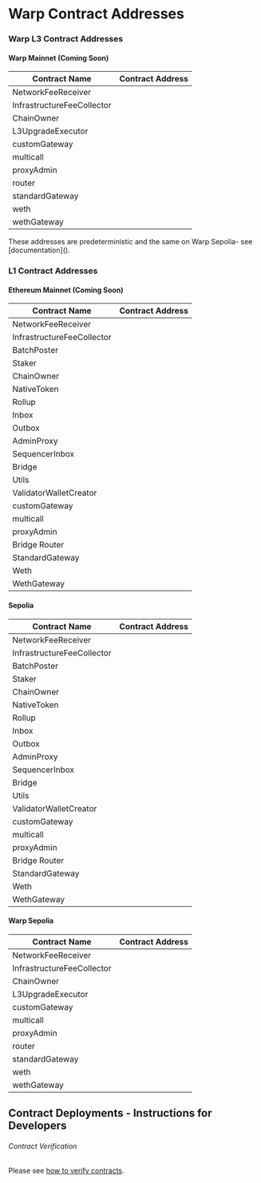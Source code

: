 
# Warp Contract Addresses

### Warp L3 Contract Addresses

#### Warp Mainnet (Coming Soon)

| Contract Name                 | Contract Address                                                                                                                                             |
| ----------------------------- | ------------------------------------------------------------------------------------------------------------------------------------------------------------ |
| NetworkFeeReceiver                        | <CopyableCode code="0x252431e84d5e22435a0c833c2220770c52f59633" href="https://sepolia.warpscan.org/address/0x252431E84D5E22435A0c833C2220770c52F59633" /> |
| InfrastructureFeeCollector                | <CopyableCode code="0x252431e84d5e22435a0c833c2220770c52f59633" href="https://sepolia.warpscan.org/address/0x252431E84D5E22435A0c833C2220770c52F59633" /> |
| ChainOwner                                | <CopyableCode code="0xECC0d232248D0058789F6c997bE08fF1a6814aE0" href="https://sepolia.warpscan.org/address/0xECC0d232248D0058789F6c997bE08fF1a6814aE0" /> |
| L3UpgradeExecutor                         | <CopyableCode code="0x92FfF2533Dc78e093CA9C4d9F2Eac2B9DAb38483" href="https://sepolia.etherscan.io/address/0x92FfF2533Dc78e093CA9C4d9F2Eac2B9DAb38483" /> |
| customGateway                             | <CopyableCode code="0xC91D1f8577c5E14cb039cB8fE11641cdD5144344" href="https://sepolia.warpscan.org/address/0xC91D1f8577c5E14cb039cB8fE11641cdD5144344" /> |
| multicall                                 | <CopyableCode code="0xF84E10b6604dD925Af62D82101B09754172b37Fe" href="https://sepolia.warpscan.org/address/0xF84E10b6604dD925Af62D82101B09754172b37Fe" /> |
| proxyAdmin                                | <CopyableCode code="0x22f61B2A3Bea22A56b49F5CE4A179D48531c6D98" href="https://sepolia.etherscan.io/address/0x22f61B2A3Bea22A56b49F5CE4A179D48531c6D98" /> |
| router                                    | <CopyableCode code="0x952091d16FcE8708AeF464b87782Fc96A0A38dBA" href="https://sepolia.warpscan.org/address/0x952091d16FcE8708AeF464b87782Fc96A0A38dBA" /> |
| standardGateway                           | <CopyableCode code="0xA6EB0e8bFFA60CF82f084c7554671e55c4Db3aA9" href="https://sepolia.warpscan.org/address/0xA6EB0e8bFFA60CF82f084c7554671e55c4Db3aA9" /> |
| weth                                      | <CopyableCode code="0x0000000000000000000000000000000000000000" href="https://sepolia.etherscan.io/address/0x0000000000000000000000000000000000000000" /> |
| wethGateway                               | <CopyableCode code="0x0000000000000000000000000000000000000000" href="https://sepolia.etherscan.io/address/0x0000000000000000000000000000000000000000" /> |

<Callout type="info" emoji="ℹ️">
  These addresses are predeterministic and the same on Warp Sepolia- see
  [documentation]().
</Callout>

### L1 Contract Addresses

#### Ethereum Mainnet (Coming Soon)

| Contract Name                | Contract Address                                                                                                                                        |
| ---------------------------- | ------------------------------------------------------------------------------------------------------------------------------------------------------- |
| NetworkFeeReceiver           | <CopyableCode code="0x252431e84d5e22435a0c833c2220770c52f59633" href="https://sepolia.etherscan.io/address/0x252431e84d5e22435a0c833c2220770c52f59633" /> |
| InfrastructureFeeCollector   | <CopyableCode code="0x252431E84D5E22435A0c833C2220770c52F59633" href="https://sepolia.etherscan.io/address/0x252431e84d5e22435a0c833c2220770c52f59633" /> |
| BatchPoster                  | <CopyableCode code="0xDFf66Cd5A1625508050FefFad18158d5e0E56a84" href="https://sepolia.etherscan.io/address/0xDFf66Cd5A1625508050FefFad18158d5e0E56a84" /> |
| Staker                       | <CopyableCode code="0xC9bf911A8169e818F195EeFA868EF30F2a7958BB" href="https://sepolia.etherscan.io/address/0xc9bf911a8169e818f195eefa868ef30f2a7958bb" /> |
| ChainOwner                   | <CopyableCode code="0xECC0d232248D0058789F6c997bE08fF1a6814aE0" href="https://sepolia.etherscan.io/address/0xecc0d232248d0058789f6c997be08ff1a6814ae0" /> |
| NativeToken                  | <CopyableCode code="0x4b4E2Fac7E4B2a5EA97d560c691cBDCdaec5DA92" href="https://sepolia.etherscan.io/address/0x4b4E2Fac7E4B2a5EA97d560c691cBDCdaec5DA92" /> |
 | Rollup                      | <CopyableCode code="0x5a23987bF16FfD1448fc9E89AaE874e401229764" href="https://sepolia.etherscan.io/address/0x5a23987bF16FfD1448fc9E89AaE874e401229764" /> |
| Inbox                        | <CopyableCode code="0x52Da15825Bceb8dfc9ebFb08F7239afCE240D0e5" href="https://sepolia.etherscan.io/address/0x52Da15825Bceb8dfc9ebFb08F7239afCE240D0e5" /> |
| Outbox                       | <CopyableCode code="0xB818dCf52B995870b6C4d4623CFabDEcED786621" href="https://sepolia.etherscan.io/address/0xB818dCf52B995870b6C4d4623CFabDEcED786621" /> |
| AdminProxy                   | <CopyableCode code="0x53f8318EA30Ed6a0449E3A60BD73433F16b8143D" href="https://sepolia.etherscan.io/address/0x53f8318EA30Ed6a0449E3A60BD73433F16b8143D" /> |
| SequencerInbox               | <CopyableCode code="0x5Ba0BC50ad73F8B9cbbd0D5F09Ad0A3d1c0f6C84" href="https://sepolia.etherscan.io/address/0x5Ba0BC50ad73F8B9cbbd0D5F09Ad0A3d1c0f6C84" /> |
| Bridge                       | <CopyableCode code="0x62d528869192bb9b4d7B1Cd1d14aBCDa100c19Fd" href="https://sepolia.etherscan.io/address/0x62d528869192bb9b4d7B1Cd1d14aBCDa100c19Fd" /> |
| Utils                        | <CopyableCode code="0x9d502DD38E6E7FBdd3b7e964345d544ec37f1D72" href="https://sepolia.etherscan.io/address/0x9d502DD38E6E7FBdd3b7e964345d544ec37f1D72" /> |
| ValidatorWalletCreator       | <CopyableCode code="0x684A827456373a0C0379B1C82BA31Ee5E4F88F62" href="https://sepolia.etherscan.io/address/0x684A827456373a0C0379B1C82BA31Ee5E4F88F62" /> |
| customGateway                | <CopyableCode code="0x020d85E3307Ed02d0Ce6f62441846E05F71D018A" href="https://sepolia.etherscan.io/address/0x020d85E3307Ed02d0Ce6f62441846E05F71D018A" /> |
| multicall                    | <CopyableCode code="0x73465577E9FD7Cd585E4270F23A9eBa99B92b6eD" href="https://sepolia.etherscan.io/address/0x73465577E9FD7Cd585E4270F23A9eBa99B92b6eD" /> |
| proxyAdmin                   | <CopyableCode code="0x0000000000000000000000000000000000000000" href="https://sepolia.etherscan.io/address/0x0000000000000000000000000000000000000000" /> |
| Bridge Router                | <CopyableCode code="0xF004Af5390bD517aD89497CbaBe5E7B881Bb7826" href="https://sepolia.etherscan.io/address/0xF004Af5390bD517aD89497CbaBe5E7B881Bb7826" /> |
| StandardGateway              | <CopyableCode code="0xd39b0e4c92cA0C489A3831552A277C0Ca3Cc08Bb" href="https://sepolia.etherscan.io/address/0xd39b0e4c92cA0C489A3831552A277C0Ca3Cc08Bb" /> |
| Weth                         | <CopyableCode code="0x0000000000000000000000000000000000000000" href="https://sepolia.etherscan.io/address/0x0000000000000000000000000000000000000000" /> |
| WethGateway                  | <CopyableCode code="0x0000000000000000000000000000000000000000" href="https://sepolia.etherscan.io/address/0x0000000000000000000000000000000000000000" /> |

#### Sepolia

| Contract Name                | Contract Address                                                                                                                                                |
| ---------------------------- | --------------------------------------------------------------------------------------------------------------------------------------------------------------- |
| NetworkFeeReceiver           | <CopyableCode code="0x252431e84d5e22435a0c833c2220770c52f59633" href="https://sepolia.etherscan.io/address/0x252431e84d5e22435a0c833c2220770c52f59633" /> |
| InfrastructureFeeCollector   | <CopyableCode code="0x252431E84D5E22435A0c833C2220770c52F59633" href="https://sepolia.etherscan.io/address/0x252431e84d5e22435a0c833c2220770c52f59633" /> |
| BatchPoster                  | <CopyableCode code="0xDFf66Cd5A1625508050FefFad18158d5e0E56a84" href="https://sepolia.etherscan.io/address/0xDFf66Cd5A1625508050FefFad18158d5e0E56a84" /> |
| Staker                       | <CopyableCode code="0xC9bf911A8169e818F195EeFA868EF30F2a7958BB" href="https://sepolia.etherscan.io/address/0xc9bf911a8169e818f195eefa868ef30f2a7958bb" /> |
| ChainOwner                   | <CopyableCode code="0xECC0d232248D0058789F6c997bE08fF1a6814aE0" href="https://sepolia.etherscan.io/address/0xecc0d232248d0058789f6c997be08ff1a6814ae0" /> |
| NativeToken                  | <CopyableCode code="0x4b4E2Fac7E4B2a5EA97d560c691cBDCdaec5DA92" href="https://sepolia.etherscan.io/address/0x4b4E2Fac7E4B2a5EA97d560c691cBDCdaec5DA92" /> |
 | Rollup                      | <CopyableCode code="0x5a23987bF16FfD1448fc9E89AaE874e401229764" href="https://sepolia.etherscan.io/address/0x5a23987bF16FfD1448fc9E89AaE874e401229764" /> |
| Inbox                        | <CopyableCode code="0x52Da15825Bceb8dfc9ebFb08F7239afCE240D0e5" href="https://sepolia.etherscan.io/address/0x52Da15825Bceb8dfc9ebFb08F7239afCE240D0e5" /> |
| Outbox                       | <CopyableCode code="0xB818dCf52B995870b6C4d4623CFabDEcED786621" href="https://sepolia.etherscan.io/address/0xB818dCf52B995870b6C4d4623CFabDEcED786621" /> |
| AdminProxy                   | <CopyableCode code="0x53f8318EA30Ed6a0449E3A60BD73433F16b8143D" href="https://sepolia.etherscan.io/address/0x53f8318EA30Ed6a0449E3A60BD73433F16b8143D" /> |
| SequencerInbox               | <CopyableCode code="0x5Ba0BC50ad73F8B9cbbd0D5F09Ad0A3d1c0f6C84" href="https://sepolia.etherscan.io/address/0x5Ba0BC50ad73F8B9cbbd0D5F09Ad0A3d1c0f6C84" /> |
| Bridge                       | <CopyableCode code="0x62d528869192bb9b4d7B1Cd1d14aBCDa100c19Fd" href="https://sepolia.etherscan.io/address/0x62d528869192bb9b4d7B1Cd1d14aBCDa100c19Fd" /> |
| Utils                        | <CopyableCode code="0x9d502DD38E6E7FBdd3b7e964345d544ec37f1D72" href="https://sepolia.etherscan.io/address/0x9d502DD38E6E7FBdd3b7e964345d544ec37f1D72" /> |
| ValidatorWalletCreator       | <CopyableCode code="0x684A827456373a0C0379B1C82BA31Ee5E4F88F62" href="https://sepolia.etherscan.io/address/0x684A827456373a0C0379B1C82BA31Ee5E4F88F62" /> |
| customGateway                | <CopyableCode code="0x020d85E3307Ed02d0Ce6f62441846E05F71D018A" href="https://sepolia.etherscan.io/address/0x020d85E3307Ed02d0Ce6f62441846E05F71D018A" /> |
| multicall                    | <CopyableCode code="0x73465577E9FD7Cd585E4270F23A9eBa99B92b6eD" href="https://sepolia.etherscan.io/address/0x73465577E9FD7Cd585E4270F23A9eBa99B92b6eD" /> |
| proxyAdmin                   | <CopyableCode code="0x0000000000000000000000000000000000000000" href="https://sepolia.etherscan.io/address/0x0000000000000000000000000000000000000000" /> |
| Bridge Router                | <CopyableCode code="0xF004Af5390bD517aD89497CbaBe5E7B881Bb7826" href="https://sepolia.etherscan.io/address/0xF004Af5390bD517aD89497CbaBe5E7B881Bb7826" /> |
| StandardGateway              | <CopyableCode code="0xd39b0e4c92cA0C489A3831552A277C0Ca3Cc08Bb" href="https://sepolia.etherscan.io/address/0xd39b0e4c92cA0C489A3831552A277C0Ca3Cc08Bb" /> |
| Weth                         | <CopyableCode code="0x0000000000000000000000000000000000000000" href="https://sepolia.etherscan.io/address/0x0000000000000000000000000000000000000000" /> |
| WethGateway                  | <CopyableCode code="0x0000000000000000000000000000000000000000" href="https://sepolia.etherscan.io/address/0x0000000000000000000000000000000000000000" /> |




#### Warp Sepolia

| Contract Name                             | Contract Address                                                                                                                                            |
| ----------------------------------------- | ----------------------------------------------------------------------------------------------------------------------------------------------------------- |
| NetworkFeeReceiver                        | <CopyableCode code="0x252431e84d5e22435a0c833c2220770c52f59633" href="https://sepolia.warpscan.org/address/0x252431E84D5E22435A0c833C2220770c52F59633" /> |
| InfrastructureFeeCollector                | <CopyableCode code="0x252431e84d5e22435a0c833c2220770c52f59633" href="https://sepolia.warpscan.org/address/0x252431E84D5E22435A0c833C2220770c52F59633" /> |
| ChainOwner                                | <CopyableCode code="0xECC0d232248D0058789F6c997bE08fF1a6814aE0" href="https://sepolia.warpscan.org/address/0xECC0d232248D0058789F6c997bE08fF1a6814aE0" /> |
| L3UpgradeExecutor                         | <CopyableCode code="0x92FfF2533Dc78e093CA9C4d9F2Eac2B9DAb38483" href="https://sepolia.etherscan.io/address/0x92FfF2533Dc78e093CA9C4d9F2Eac2B9DAb38483" /> |
| customGateway                             | <CopyableCode code="0xC91D1f8577c5E14cb039cB8fE11641cdD5144344" href="https://sepolia.warpscan.org/address/0xC91D1f8577c5E14cb039cB8fE11641cdD5144344" /> |
| multicall                                 | <CopyableCode code="0xF84E10b6604dD925Af62D82101B09754172b37Fe" href="https://sepolia.warpscan.org/address/0xF84E10b6604dD925Af62D82101B09754172b37Fe" /> |
| proxyAdmin                                | <CopyableCode code="0x22f61B2A3Bea22A56b49F5CE4A179D48531c6D98" href="https://sepolia.etherscan.io/address/0x22f61B2A3Bea22A56b49F5CE4A179D48531c6D98" /> |
| router                                    | <CopyableCode code="0x952091d16FcE8708AeF464b87782Fc96A0A38dBA" href="https://sepolia.warpscan.org/address/0x952091d16FcE8708AeF464b87782Fc96A0A38dBA" /> |
| standardGateway                           | <CopyableCode code="0xA6EB0e8bFFA60CF82f084c7554671e55c4Db3aA9" href="https://sepolia.warpscan.org/address/0xA6EB0e8bFFA60CF82f084c7554671e55c4Db3aA9" /> |
| weth                                      | <CopyableCode code="0x0000000000000000000000000000000000000000" href="https://sepolia.etherscan.io/address/0x0000000000000000000000000000000000000000" /> |
| wethGateway                               | <CopyableCode code="0x0000000000000000000000000000000000000000" href="https://sepolia.etherscan.io/address/0x0000000000000000000000000000000000000000" /> |


## Contract Deployments - Instructions for Developers

###### Contract Verification

Please see [how to verify contracts](/build/tutorials/verify-smart-contract).

